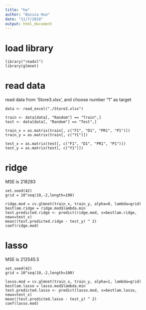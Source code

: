 ```yaml
---
title: "hw"
author: "Bassia Huo"
date: "11/7/2018"
output: html_document
---
```


# load library

```
library("readxl")
library(glmnet)
```

# read data

read data from 'Store3.xlsx', and choose number "1" as target

```
data <- read_excel("./Store3.xlsx")

train <- data[data[, "Random"] == "Train",]
test <- data[data[, "Random"] == "Test",]

train_x = as.matrix(train[, c("F1", "D1", "PR1", "P1")])
train_y = as.matrix(train[, c("Y1")])

test_x = as.matrix(test[, c("F1", "D1", "PR1", "P1")])
test_y = as.matrix(test[, c("Y1")])
```

# ridge

MSE is 218283

```
set.seed(42)
grid = 10^seq(10,-2,length=100)

ridge.mod = cv.glmnet(train_x, train_y, alpha=0, lambda=grid)
bestlam.ridge = ridge.mod$lambda.min
test.predicted.ridge <- predict(ridge.mod, s=bestlam.ridge, newx=test_x)
mean((test.predicted.ridge - test_y) ^ 2)
coef(ridge.mod)
```

# lasso

MSE is 212545.5

```
set.seed(42)
grid = 10^seq(10,-2,length=100)

lasso.mod = cv.glmnet(train_x, train_y, alpha=1, lambda=grid)
bestlam.lasso = lasso.mod$lambda.min
test.predicted.lasso <- predict(lasso.mod, s=bestlam.lasso, newx=test_x)
mean((test.predicted.lasso - test_y) ^ 2)
coef(lasso.mod)
```

